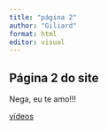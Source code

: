 ```yaml
---
title: "página 2"
author: "Giliard"
format: html
editor: visual
---
```


## Página 2 do site

Nega, eu te amo!!!

[vídeos](pagina3.html)
